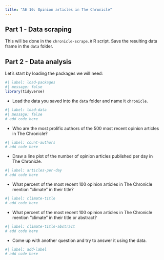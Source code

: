 ```yaml
---
title: "AE 10: Opinion articles in The Chronicle"
---
```


## Part 1 - Data scraping

This will be done in the `chronicle-scrape.R` R script.
Save the resulting data frame in the `data` folder.

## Part 2 - Data analysis

Let's start by loading the packages we will need:

```r
#| label: load-packages
#| message: false
library(tidyverse)
```

-   Load the data you saved into the `data` folder and name it `chronicle`.

```r
#| label: load-data
#| message: false
# add code here
```

-   Who are the most prolific authors of the 500 most recent opinion articles in The Chronicle?

```r
#| label: count-authors
# add code here
```

-   Draw a line plot of the number of opinion articles published per day in The Chronicle.

```r
#| label: articles-per-day
# add code here
```

-   What percent of the most recent 100 opinion articles in The Chronicle mention "climate" in their title?

```r
#| label: climate-title
# add code here
```

-   What percent of the most recent 100 opinion articles in The Chronicle mention "climate" in their title or abstract?

```r
#| label: climate-title-abstract
# add code here
```

-   Come up with another question and try to answer it using the data.

```r
#| label: add-label
# add code here
```
